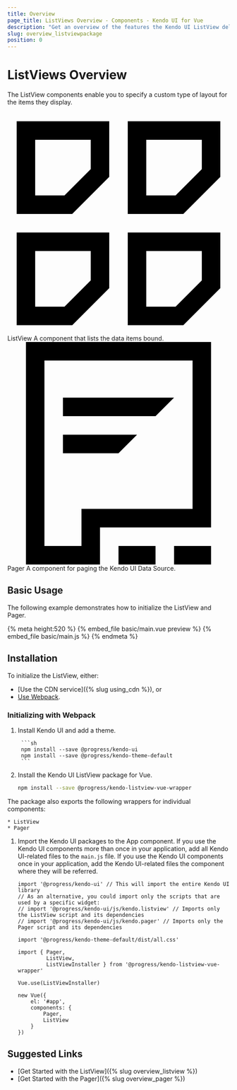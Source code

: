 ```yaml
---
title: Overview
page_title: ListViews Overview - Components - Kendo UI for Vue
description: "Get an overview of the features the Kendo UI ListView delivers and use the component in Vue projects."
slug: overview_listviewpackage
position: 0
---
```


# ListViews Overview

The ListView components enable you to specify a custom type of layout for the items they display.

<Row>
    <Column count={6}>
        <Component href="{% slug overview_listview %}">
            <svg id="listview" viewbox="0 0 72 72">
                <defs>
                    <linearGradient id="gradient" gradientUnits="userSpaceOnUse" x1="-3.8848" y1="56.8728" x2="74.8848" y2="11.3951">
                        <stop offset="0" style="stop-color:#FF9B5E"></stop>
                        <stop offset="8.618834e-02" style="stop-color:#FF8C5D"></stop>
                        <stop offset="0.1949" style="stop-color:#FF7F5B"></stop>
                        <stop offset="0.3" style="stop-color:#FF7B5B"></stop>
                        <stop offset="0.7" style="stop-color:#FF6358"></stop>
                        <stop offset="0.7835" style="stop-color:#FC5F59"></stop>
                        <stop offset="0.8701" style="stop-color:#F4525E"></stop>
                        <stop offset="0.9577" style="stop-color:#E63E65"></stop>
                        <stop offset="1" style="stop-color:#DD3169"></stop>
                    </linearGradient>
                </defs>
                <path d="M45,39h-6v6v18v6h6h12l12-12V45v-6h-6H45z M63,54.5L54.5,63H45V45h18V54.5z M9,39H3v6v18v6h6h12l12-12V45v-6h-6  H9z M27,54.5L18.5,63H9V45h18V54.5z M63,3H45h-6v6v18v6h6h12l12-12V9V3H63z M63,18.5L54.5,27H45V9h18V18.5z M9,3H3v6v18v6h6h12  l12-12V9V3h-6H9z M27,18.5L18.5,27H9V9h18V18.5z"></path>
            </svg>
            <ComponentTitle>ListView</ComponentTitle>
            <ComponentDescription>A component that lists the data items bound.</ComponentDescription>
        </Component>
    </Column>
    <Column count={6}>
        <Component href="{% slug overview_pager %}">
            <svg id="pager" viewBox="0 0 72 72">
            <path d="M6,0v72h24V60h36V0H6z M60,54H24v12H12V6h48V54z M48,24H18v-6h36L48,24z M54,66h12v6H54V66z M18,36v-6h24l-6,6  H18z M36,66h12v6H36V66z"></path>
            </svg>
            <ComponentTitle>Pager</ComponentTitle>
            <ComponentDescription>A component for paging the Kendo UI Data Source.</ComponentDescription>
        </Component>
    </Column>
</Row>

## Basic Usage

The following example demonstrates how to initialize the ListView and Pager.

{% meta height:520 %}
{% embed_file basic/main.vue preview %}
{% embed_file basic/main.js %}
{% endmeta %}

## Installation

To initialize the ListView, either:

* [Use the CDN service]({% slug using_cdn %}), or
* [Use Webpack](#toc-initializing-with-webpack).

### Initializing with Webpack

1. Install Kendo UI and add a theme.

    	```sh
    	npm install --save @progress/kendo-ui
    	npm install --save @progress/kendo-theme-default
    	```

1. Install the Kendo UI ListView package for Vue.

	```sh
	npm install --save @progress/kendo-listview-vue-wrapper
	```

  The package also exports the following wrappers for individual components:

    * ListView
    * Pager

1. Import the Kendo UI packages to the App component. If you use the Kendo UI components more than once in your application, add all Kendo UI-related files to the `main.js` file. If you use the Kendo UI components once in your application, add the Kendo UI-related files the component where they will be referred.

    ```js-no-run
    import '@progress/kendo-ui' // This will import the entire Kendo UI library
    // As an alternative, you could import only the scripts that are used by a specific widget:
    // import '@progress/kendo-ui/js/kendo.listview' // Imports only the ListView script and its dependencies
    // import '@progress/kendo-ui/js/kendo.pager' // Imports only the Pager script and its dependencies

    import '@progress/kendo-theme-default/dist/all.css'

    import { Pager,
             ListView,
             ListViewInstaller } from '@progress/kendo-listview-vue-wrapper'

    Vue.use(ListViewInstaller)

    new Vue({
        el: '#app',
        components: {
            Pager,
            ListView
        }
    })
    ```

## Suggested Links

* [Get Started with the ListView]({% slug overview_listview %})
* [Get Started with the Pager]({% slug overview_pager %})
